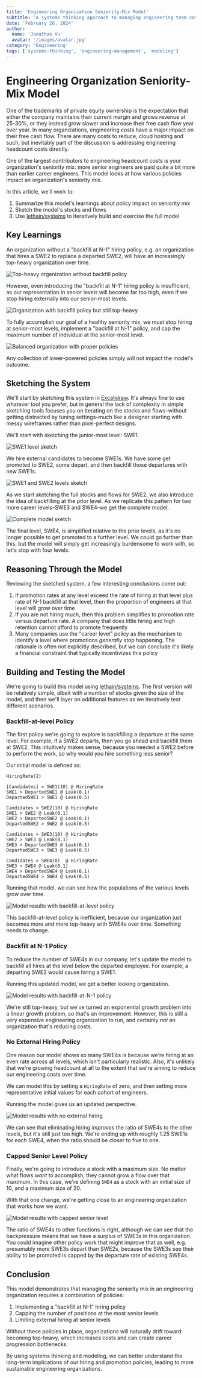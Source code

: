 ```yaml
---
title: 'Engineering Organization Seniority-Mix Model'
subtitle: 'A systems thinking approach to managing engineering team composition'
date: 'February 26, 2024'
author:
  name: 'Jonathan Vu'
  avatar: '/images/avatar.jpg'
category: 'Engineering'
tags: ['systems-thinking', 'engineering-management', 'modeling']
---
```


# Engineering Organization Seniority-Mix Model

One of the trademarks of private equity ownership is the expectation that either the company maintains their current margin and grows revenue at 25-30%, or they instead grow slower and increase their free cash flow year over year. In many organizations, engineering costs have a major impact on their free cash flow. There are many costs to reduce, cloud hosting and such, but inevitably part of the discussion is addressing engineering headcount costs directly.

One of the largest contributors to engineering headcount costs is your organization's seniority mix: more senior engineers are paid quite a bit more than earlier career engineers. This model looks at how various policies impact an organization's seniority mix.

In this article, we'll work to:

1. Summarize this model's learnings about policy impact on seniority mix
2. Sketch the model's stocks and flows
3. Use [lethain/systems](https://github.com/lethain/systems) to iteratively build and exercise the full model

## Key Learnings

An organization without a "backfill at N-1" hiring policy, e.g. an organization that hires a SWE2 to replace a departed SWE2, will have an increasingly top-heavy organization over time.

![Top-heavy organization without backfill policy](/images/blog/seniority-model/eng-costs-model-2.png)

However, even introducing the "backfill at N-1" hiring policy is insufficient, as our representation in senior levels will become far too high, even if we stop hiring externally into our senior-most levels.

![Organization with backfill policy but still top-heavy](/images/blog/seniority-model/eng-costs-model-4.png)

To fully accomplish our goal of a healthy seniority mix, we must stop hiring at senior-most levels, implement a "backfill at N-1" policy, and cap the maximum number of individual at the senior-most level.

![Balanced organization with proper policies](/images/blog/seniority-model/eng-costs-model-5.png)

Any collection of lower-powered policies simply will not impact the model's outcome.

## Sketching the System

We'll start by sketching this system in [Excalidraw](https://excalidraw.com/). It's always fine to use whatever tool you prefer, but in general the lack of complexity in simple sketching tools focuses you on iterating on the stocks and flows–without getting distracted by tuning settings–much like a designer starting with messy wireframes rather than pixel-perfect designs.

We'll start with sketching the junior-most level: SWE1.

![SWE1 level sketch](/images/blog/seniority-model/eng-costs-sketch-1.png)

We hire external candidates to become SWE1s. We have some get promoted to SWE2, some depart, and then backfill those departures with new SWE1s.

![SWE1 and SWE2 levels sketch](/images/blog/seniority-model/eng-costs-sketch-2.png)

As we start sketching the full stocks and flows for SWE2, we also introduce the idea of backfilling at the prior level. As we replicate this pattern for two more career levels–SWE3 and SWE4–we get the complete model.

![Complete model sketch](/images/blog/seniority-model/eng-costs-sketch-4.png)

The final level, SWE4, is simplified relative to the prior levels, as it's no longer possible to get promoted to a further level. We could go further than this, but the model will simply get increasingly burdensome to work with, so let's stop with four levels.

## Reasoning Through the Model

Reviewing the sketched system, a few interesting conclusions come out:

1. If promotion rates at any level exceed the rate of hiring at that level plus rate of N-1 backfill at that level, then the proportion of engineers at that level will grow over time
2. If you are not hiring much, then this problem simplifies to promotion rate versus departure rate. A company that does little hiring and high retention cannot afford to promote frequently
3. Many companies use the "career level" policy as the mechanism to identify a level where promotions *generally* stop happening. The rationale is often not explicitly described, but we can conclude it's likely a financial constraint that typically incentivizes this policy

## Building and Testing the Model

We're going to build this model using [lethain/systems](https://github.com/lethain/systems). The first version will be relatively simple, albeit with a number of stocks given the size of the model, and then we'll layer on additional features as we iteratively test different scenarios.

### Backfill-at-level Policy

The first policy we're going to explore is backfilling a departure at the same level. For example, if a SWE2 departs, then you go ahead and backfill them at SWE2. This intuitively makes sense, because you needed a SWE2 before to perform the work, so why would you hire something less senior?

Our initial model is defined as:

```
HiringRate(2)

[Candidates] > SWE1(10) @ HiringRate
SWE1 > DepartedSWE1 @ Leak(0.1)
DepartedSWE1 > SWE1 @ Leak(0.5)

Candidates > SWE2(10) @ HiringRate
SWE1 > SWE2 @ Leak(0.1)
SWE2 > DepartedSWE2 @ Leak(0.1)
DepartedSWE2 > SWE2 @ Leak(0.5)

Candidates > SWE3(10) @ HiringRate
SWE2 > SWE3 @ Leak(0.1)
SWE3 > DepartedSWE3 @ Leak(0.1)
DepartedSWE3 > SWE3 @ Leak(0.5)

Candidates > SWE4(0)  @ HiringRate
SWE3 > SWE4 @ Leak(0.1)
SWE4 > DepartedSWE4 @ Leak(0.1)
DepartedSWE4 > SWE4 @ Leak(0.5)
```

Running that model, we can see how the populations of the various levels grow over time.

![Model results with backfill-at-level policy](/images/blog/seniority-model/eng-costs-model-2.png)

This backfill-at-level policy is inefficient, because our organization just becomes more and more top-heavy with SWE4s over time. Something needs to change.

### Backfill at N-1 Policy

To reduce the number of SWE4s in our company, let's update the model to backfill all hires at the level below the departed employee. For example, a departing SWE2 would cause hiring a SWE1.

Running this updated model, we get a better looking organization.

![Model results with backfill-at-N-1 policy](/images/blog/seniority-model/eng-costs-model-3.png)

We're still top-heavy, but we've turned an exponential growth problem into a linear growth problem, so that's an improvement. However, this is still a very expensive engineering organization to run, and certainly *not* an organization that's reducing costs.

### No External Hiring Policy

One reason our model shows so many SWE4s is because we're hiring at an even rate across all levels, which isn't particularly realistic. Also, it's unlikely that we're growing headcount at all to the extent that we're aiming to reduce our engineering costs over time.

We can model this by setting a `HiringRate` of zero, and then setting more representative initial values for each cohort of engineers.

Running the model gives us an updated perspective.

![Model results with no external hiring](/images/blog/seniority-model/eng-costs-model-4.png)

We can see that eliminating hiring *improves* the ratio of SWE4s to the other levels, but it's still just too high. We're ending up with roughly 1.25 SWE1s for each SWE4, when the ratio should be closer to five to one.

### Capped Senior Level Policy

Finally, we're going to introduce a stock with a maximum size. No matter what flows *want* to accomplish, they cannot grow a flow over that maximum. In this case, we're defining `SWE4` as a stock with an initial size of 10, and a maximum size of 20.

With that one change, we're getting close to an engineering organization that works how we want.

![Model results with capped senior level](/images/blog/seniority-model/eng-costs-model-5.png)

The ratio of SWE4s to other functions is right, although we can see that the backpressure means that we have a surplus of SWE3s in this organization. You could imagine other policy work that might improve that as well, e.g. presumably more SWE3s depart than SWE2s, because the SWE3s see their ability to be promoted is capped by the departure rate of existing SWE4s.

## Conclusion

This model demonstrates that managing the seniority mix in an engineering organization requires a combination of policies:

1. Implementing a "backfill at N-1" hiring policy
2. Capping the number of positions at the most senior levels
3. Limiting external hiring at senior levels

Without these policies in place, organizations will naturally drift toward becoming top-heavy, which increases costs and can create career progression bottlenecks.

By using systems thinking and modeling, we can better understand the long-term implications of our hiring and promotion policies, leading to more sustainable engineering organizations. 